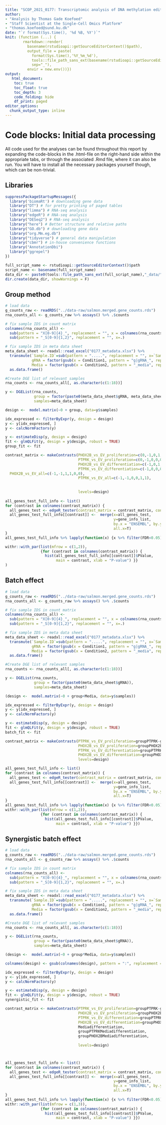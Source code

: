 ```yaml
---
title: "SCOP_2021_0177: Transcriptomic analysis of DNA methylation edited mouse neural stem cells"
author: 
- "Analysis by Thomas Gade Koefoed"
- "Staff Scientist at the Single-Cell Omics Platform"
- "thomas.koefoed@sund.ku.dk"
date: "`r format(Sys.time(), '%d %B, %Y')`"
knit: (function (...) {
        rmarkdown::render(
          basename(rstudioapi::getSourceEditorContext()$path), 
          output_file = paste(
            format(Sys.time(),'%Y_%m_%d'),
            tools::file_path_sans_ext(basename(rstudioapi::getSourceEditorContext()$path)),
            sep="_"), 
          envir = new.env())})
output:
   html_document:
    toc: true
    toc_float: true
    toc_depth: 3
    code_folding: hide
    df_print: paged
editor_options:
  chunk_output_type: inline
---
```


# Code blocks: Initial data processing {.tabset}
All code used for the analyses can be found throughout this report by expanding the code-blocks in the .html-file on the right-hand side within the appropriate tabs, or through the associated .Rmd file, where it can also be run. You will have to install all the necessary packages yourself though, which can be non-trivial.

## Libraries
```r
suppressPackageStartupMessages({
  library('biomaRt') # downloading gene data
  library("DT") # for pretty printing of paged tables
  library("limma") # RNA-seq analysis
  library("edgeR") # RNA-seq analysis
  library("DESeq2") # RNA-seq analysis
  library("here") # Better structure and relative paths
  library("GO.db") # downloading gene data
  library("org.Mm.eg.db")
  library("tidyverse") # general data manipulation
  library("cbmr") # in-house convenience functions
  library("AnnotationDbi")
  library("ggrepel")
})

full_script_name <- rstudioapi::getSourceEditorContext()$path
script_name <- basename(full_script_name)
data_dir <- paste0(tools::file_path_sans_ext(full_script_name),"_data/")
dir.create(data_dir, showWarnings = F)
```


## Group method
```r
# load data
g_counts_raw <- readRDS("../data-raw/salmon.merged.gene_counts.rds")
rna_counts_all <- g_counts_raw %>% assays() %>% .$counts

# fix sample IDS in count matrix
colnames(rna_counts_all) <- 
  sub(pattern = "X[0-9]{4}_", replacement = "", x = colnames(rna_counts_all)) %>% 
  sub(pattern = "_S[0-9]{1,2}", replacement = "", x=.)

# fix sample IDS in meta data sheet
meta_data_sheet <- readxl::read_excel("0177_metadata.xlsx") %>%
  transmute(`Sample.ID`=sub(pattern = ".....", replacement = "", x=`Sample ID (Library ID)`), 
            gRNA = factor(gsub(x = Condition1, pattern = "g|gRNA_", replacement = ""), levels=c("EV", "PTPRK", "PHOX2B")),
            Media = factor(gsub(x = Condition2, pattern = "_media", replacement = ""), levels=c("proliferation","differentiation"))) %>%
  as.data.frame()

#Create DGE list of relevant samples
rna_counts <- rna_counts_all[, as.character(c(1:18))]

y <- DGEList(rna_counts, 
             group = factor(paste0(meta_data_sheet$gRNA, meta_data_sheet$Media)),
             samples=meta_data_sheet)

design <-  model.matrix(~0 + group, data=y$samples)

idx_expressed <- filterByExpr(y, design = design)
y <- y[idx_expressed, ]
y <- calcNormFactors(y)

y <- estimateDisp(y, design = design)
fit <- glmQLFit(y, design = y$design, robust = TRUE)
group_fit <- fit

contrast_matrix <- makeContrasts(PHOX2B_vs_EV_proliferation=c(0,-1,0,1,0,0),
                                 PTPRK_vs_EV_proliferation=c(0,-1,0,0,0,1),
                                 PHOX2B_vs_EV_differentiation=c(-1,0,1,0,0,0),
                                 PTPRK_vs_EV_differentiation=c(-1,0,0,0,1,0),
  PHOX2B_vs_EV_all=c(-1,-1,1,1,0,0),
                                 PTPRK_vs_EV_all=c(-1,-1,0,0,1,1),
                                 
                                 
                                 levels=design)
                                 
all_genes_test_full_info <- list()
for (contrast in colnames(contrast_matrix)) {
  all_genes_test <- edgeR_tester(contrast_matrix = contrast_matrix, contrast=contrast, efit = fit)
  all_genes_test_full_info[[contrast]] <-  merge(x=all_genes_test, 
                                                 y=gene_info_list, 
                                                 by.x = "ENSEMBL", by.y="ensembl_gene_id",
                                                 all.x=T)
}
all_genes_test_full_info %>% lapply(function(x) {x %>% filter(FDR<0.05) %>% nrow()})

withr::with_par(list(mfrow = c(1,2)),
                {for (contrast in colnames(contrast_matrix)) {
                  hist(all_genes_test_full_info[[contrast]]$PValue,
                       main = contrast, xlab = "P-value") }}
)
```

## Batch effect
```r
# load data
g_counts_raw <- readRDS("../data-raw/salmon.merged.gene_counts.rds")
rna_counts_all <- g_counts_raw %>% assays() %>% .$counts

# fix sample IDS in count matrix
colnames(rna_counts_all) <- 
  sub(pattern = "X[0-9]{4}_", replacement = "", x = colnames(rna_counts_all)) %>% 
  sub(pattern = "_S[0-9]{1,2}", replacement = "", x=.)

# fix sample IDS in meta data sheet
meta_data_sheet <- readxl::read_excel("0177_metadata.xlsx") %>%
  transmute(`Sample.ID`=sub(pattern = ".....", replacement = "", x=`Sample ID (Library ID)`), 
            gRNA = factor(gsub(x = Condition1, pattern = "g|gRNA_", replacement = ""), levels=c("EV", "PTPRK", "PHOX2B")),
            Media = factor(gsub(x = Condition2, pattern = "_media", replacement = ""), levels=c("proliferation","differentiation"))) %>%
  as.data.frame()

#Create DGE list of relevant samples
rna_counts <- rna_counts_all[, as.character(c(1:18))]

y <- DGEList(rna_counts, 
             group = factor(paste0(meta_data_sheet$gRNA)),
             samples=meta_data_sheet)

(design <-  model.matrix(~0 + group+Media, data=y$samples))

idx_expressed <- filterByExpr(y, design = design)
y <- y[idx_expressed, ]
y <- calcNormFactors(y)

y <- estimateDisp(y, design = design)
fit <- glmQLFit(y, design = y$design, robust = TRUE)
batch_fit <- fit

contrast_matrix <- makeContrasts(PTPRK_vs_EV_proliferation=groupPTPRK-groupEV,
                                 PHOX2B_vs_EV_proliferation=groupPHOX2B-groupEV,
                                 PTPRK_vs_EV_differentiation=groupPTPRK+Mediadifferentiation-(groupEV+Mediadifferentiation),
                                 PHOX2B_vs_EV_differentiation=groupPHOX2B+Mediadifferentiation-(groupEV+Mediadifferentiation),
                                 levels=design)

all_genes_test_full_info <- list()
for (contrast in colnames(contrast_matrix)) {
  all_genes_test <- edgeR_tester(contrast_matrix = contrast_matrix, contrast=contrast, efit = fit)
  all_genes_test_full_info[[contrast]] <-  merge(x=all_genes_test, 
                                                 y=gene_info_list, 
                                                 by.x = "ENSEMBL", by.y="ensembl_gene_id",
                                                 all.x=T)
}
all_genes_test_full_info %>% lapply(function(x) {x %>% filter(FDR<0.05) %>% nrow()})
withr::with_par(list(mfrow = c(1,2)),
                {for (contrast in colnames(contrast_matrix)) {
                  hist(all_genes_test_full_info[[contrast]]$PValue,
                       main = contrast, xlab = "P-value") }})
```

## Synergistic batch effect
```r
# load data
g_counts_raw <- readRDS("../data-raw/salmon.merged.gene_counts.rds")
rna_counts_all <- g_counts_raw %>% assays() %>% .$counts

# fix sample IDS in count matrix
colnames(rna_counts_all) <- 
  sub(pattern = "X[0-9]{4}_", replacement = "", x = colnames(rna_counts_all)) %>% 
  sub(pattern = "_S[0-9]{1,2}", replacement = "", x=.)

# fix sample IDS in meta data sheet
meta_data_sheet <- readxl::read_excel("0177_metadata.xlsx") %>%
  transmute(`Sample.ID`=sub(pattern = ".....", replacement = "", x=`Sample ID (Library ID)`), 
            gRNA = factor(gsub(x = Condition1, pattern = "g|gRNA_", replacement = ""), levels=c("EV", "PTPRK", "PHOX2B")),
            Media = factor(gsub(x = Condition2, pattern = "_media", replacement = ""), levels=c("proliferation","differentiation"))) %>%
  as.data.frame()

#Create DGE list of relevant samples
rna_counts <- rna_counts_all[, as.character(c(1:18))]

y <- DGEList(rna_counts, 
             group = factor(paste0(meta_data_sheet$gRNA)),
             samples=meta_data_sheet)

(design <-  model.matrix(~0 + group*Media, data=y$samples))

colnames(design) <- gsub(colnames(design), pattern = ":", replacement = "")

idx_expressed <- filterByExpr(y, design = design)
y <- y[idx_expressed, ]
y <- calcNormFactors(y)

y <- estimateDisp(y, design = design)
fit <- glmQLFit(y, design = y$design, robust = TRUE)
synergistic_fit <- fit

contrast_matrix <- makeContrasts(PTPRK_vs_EV_proliferation=groupPTPRK-groupEV,
                                 PHOX2B_vs_EV_proliferation=groupPHOX2B-groupEV,
                                 PTPRK_vs_EV_differentiation=groupPTPRK+Mediadifferentiation+groupPTPRKMediadifferentiation-(groupEV+Mediadifferentiation),
                                 PHOX2B_vs_EV_differentiation=groupPHOX2B+Mediadifferentiation+groupPHOX2BMediadifferentiation-(groupEV+Mediadifferentiation),
                                 Mediadifferentiation,
                                 groupPTPRKMediadifferentiation,
                                 groupPHOX2BMediadifferentiation,
                                 
                                 levels=design)



all_genes_test_full_info <- list()
for (contrast in colnames(contrast_matrix)) {
  all_genes_test <- edgeR_tester(contrast_matrix = contrast_matrix, contrast=contrast, efit = fit)
  all_genes_test_full_info[[contrast]] <-  merge(x=all_genes_test, 
                                                 y=gene_info_list, 
                                                 by.x = "ENSEMBL", by.y="ensembl_gene_id",
                                                 all.x=T)
}
all_genes_test_full_info %>% lapply(function(x) {x %>% filter(FDR<0.05) %>% nrow()})
withr::with_par(list(mfrow = c(1,3)),
                {for (contrast in colnames(contrast_matrix)) {
                  hist(all_genes_test_full_info[[contrast]]$PValue,
                       main = contrast, xlab = "P-value") }})
```